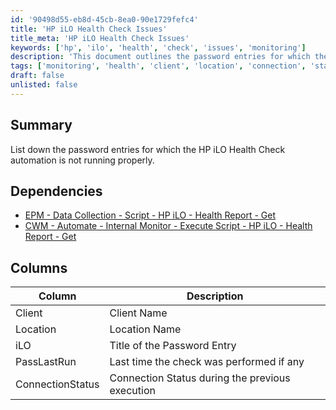 ```yaml
---
id: '90498d55-eb8d-45cb-8ea0-90e1729fefc4'
title: 'HP iLO Health Check Issues'
title_meta: 'HP iLO Health Check Issues'
keywords: ['hp', 'ilo', 'health', 'check', 'issues', 'monitoring']
description: 'This document outlines the password entries for which the HP iLO Health Check automation is not functioning correctly. It includes dependencies, a summary of the issue, and a detailed table of relevant columns including client name, location, password entry title, last run time, and connection status.'
tags: ['monitoring', 'health', 'client', 'location', 'connection', 'status']
draft: false
unlisted: false
---
```

## Summary

List down the password entries for which the HP iLO Health Check automation is not running properly.

## Dependencies

- [EPM - Data Collection - Script - HP iLO - Health Report - Get](https://proval.itglue.com/DOC-5078775-10072559)
- [CWM - Automate - Internal Monitor - Execute Script - HP iLO - Health Report - Get](https://proval.itglue.com/DOC-5078775-12879037)

## Columns

| Column           | Description                                       |
|------------------|---------------------------------------------------|
| Client           | Client Name                                       |
| Location         | Location Name                                     |
| iLO              | Title of the Password Entry                       |
| PassLastRun      | Last time the check was performed if any         |
| ConnectionStatus  | Connection Status during the previous execution    |












